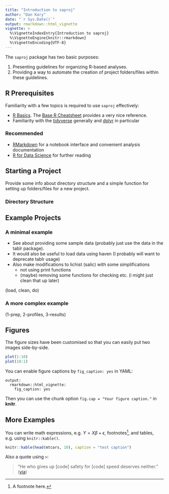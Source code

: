 ```yaml
---
title: "Introduction to saproj"
author: "Dan Kary"
date: "`r Sys.Date()`"
output: rmarkdown::html_vignette
vignette: >
  %\VignetteIndexEntry{Introduction to saproj}
  %\VignetteEngine{knitr::rmarkdown}
  %\VignetteEncoding{UTF-8}
---
```


The `saproj` package has two basic purposes:

1. Presenting guidelines for organizing R-based analyses.
2. Providing a way to automate the creation of project folders/files within these guidelines.

## R Prerequisites

Familiarity with a few topics is required to use `saproj` effectively:

- [R Basics](https://www.rstudio.com/online-learning/#R). The [Base R Cheatsheet](https://www.rstudio.com/wp-content/uploads/2016/10/r-cheat-sheet-3.pdf) provides a very nice reference.
- Familiarity with the [tidyverse](https://blog.rstudio.org/2016/09/15/tidyverse-1-0-0/) generally and [dplyr](https://cran.rstudio.com/web/packages/dplyr/vignettes/introduction.html) in particular

### Recommended

- [RMarkdown](http://rmarkdown.rstudio.com/lesson-1.html) for a notebook interface and convenient analysis documentation
- [R for Data Science](http://r4ds.had.co.nz/) for further reading

## Starting a Project

Provide some info about directory structure and a simple function for setting up folders/files for a new project.

### Directory Structure 

## Example Projects

### A minimal example 

- See about providing some sample data (probably just use the data in the tablr package). 
- It would also be useful to load data using haven (I probably will want to deprecate tablr usage)
- Also make modifications to lichist (salic) with some simplifications
    + not using print functions
    + (maybe) removing some functions for checking etc. (i might just clean that up later)

(load, clean, do)

### A more complex example 

(1-prep, 2-profiles, 3-results)



## Figures

The figure sizes have been customised so that you can easily put two images side-by-side. 

```r
plot(1:10)
plot(10:1)
```

You can enable figure captions by `fig_caption: yes` in YAML:

    output:
      rmarkdown::html_vignette:
        fig_caption: yes

Then you can use the chunk option `fig.cap = "Your figure caption."` in **knitr**.

## More Examples

You can write math expressions, e.g. $Y = X\beta + \epsilon$, footnotes^[A footnote here.], and tables, e.g. using `knitr::kable()`.

```r
knitr::kable(head(mtcars, 10), caption = "test caption")
```

Also a quote using `>`:

> "He who gives up [code] safety for [code] speed deserves neither."
([via](https://twitter.com/hadleywickham/status/504368538874703872))

